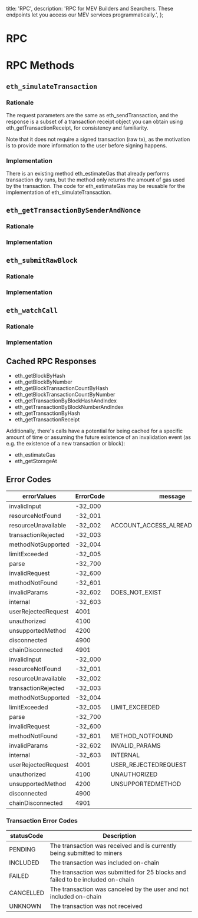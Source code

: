   title: 'RPC',
  description:
    'RPC for MEV Builders and Searchers. These endpoints let you access our MEV services programmatically.',
};

# RPC



# RPC Methods

## `eth_simulateTransaction`

### Rationale
The request parameters are the same as eth_sendTransaction, and the response is a subset of a transaction receipt object you can obtain using eth_getTransactionReceipt, for consistency and familiarity.

Note that it does not require a signed transaction (raw tx), as the motivation is to provide more information to the user before signing happens.

### Implementation
There is an existing method eth_estimateGas that already performs transaction dry runs, but the method only returns the amount of gas used by the transaction. The code for eth_estimateGas may be reusable for the implementation of eth_simulateTransaction.


## `eth_getTransactionBySenderAndNonce`

### Rationale

### Implementation

## `eth_submitRawBlock`

### Rationale

### Implementation

## `eth_watchCall`

### Rationale

### Implementation


## Cached RPC Responses

- eth_getBlockByHash
- eth_getBlockByNumber
- eth_getBlockTransactionCountByHash
- eth_getBlockTransactionCountByNumber
- eth_getTransactionByBlockHashAndIndex
- eth_getTransactionByBlockNumberAndIndex
- eth_getTransactionByHash
- eth_getTransactionReceipt

Additionally, there's calls have a potential for being cached for a specific amount of time or assuming the future existence of an invalidation event (as e.g. the existence of a new transaction or block):

- eth_estimateGas
- eth_getStorageAt

## Error Codes

| **errorValues**     | **ErrorCode** | **message**                      |
|---------------------|---------------|----------------------------------|
| invalidInput        | -32_000       |                                  |
| resourceNotFound    | -32_001       |                                  |
| resourceUnavailable | -32_002       | ACCOUNT_ACCESS_ALREADY_REQUESTED |
| transactionRejected | -32_003       |                                  |
| methodNotSupported  | -32_004       |                                  |
| limitExceeded       | -32_005       |                                  |
| parse               | -32_700       |                                  |
| invalidRequest      | -32_600       |                                  |
| methodNotFound      | -32_601       |                                  |
| invalidParams       | -32_602       | DOES_NOT_EXIST                   |
| internal            | -32_603       |                                  |
| userRejectedRequest | 4001          |                                  |
| unauthorized        | 4100          |                                  |
| unsupportedMethod   | 4200          |                                  |
| disconnected        | 4900          |                                  |
| chainDisconnected   | 4901          |                                  |
| invalidInput        | -32_000       |                                  |
| resourceNotFound    | -32_001       |                                  |
| resourceUnavailable | -32_002       |                                  |
| transactionRejected | -32_003       |                                  |
| methodNotSupported  | -32_004       |                                  |
| limitExceeded       | -32_005       | LIMIT_EXCEEDED                   |
| parse               | -32_700       |                                  |
| invalidRequest      | -32_600       |                                  |
| methodNotFound      | -32_601       | METHOD_NOTFOUND                  |
| invalidParams       | -32_602       | INVALID_PARAMS                   |
| internal            | -32_603       | INTERNAL                         |
| userRejectedRequest | 4001          | USER_REJECTEDREQUEST             |
| unauthorized        | 4100          | UNAUTHORIZED                     |
| unsupportedMethod   | 4200          | UNSUPPORTEDMETHOD                |
| disconnected        | 4900          |                                  |
| chainDisconnected   | 4901          |                                  |

### Transaction Error Codes


| **statusCode** | **Description**                                                                |
|----------------|--------------------------------------------------------------------------------|
| PENDING        | The transaction was received and is currently being submitted to miners        |
| INCLUDED       | The transaction was included on-chain                                          |
| FAILED         | The transaction was submitted for 25 blocks and failed to be included on-chain |
| CANCELLED      | The transaction was canceled by the user and not included on-chain             |
| UNKNOWN        | The transaction was not received                                               |
